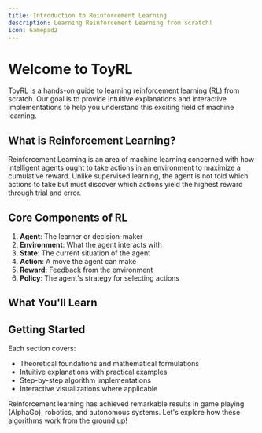 ```yaml
---
title: Introduction to Reinforcement Learning
description: Learning Reinforcement Learning from scratch!
icon: Gamepad2
---
```


# Welcome to ToyRL

ToyRL is a hands-on guide to learning reinforcement learning (RL) from scratch. Our goal is to provide intuitive explanations and interactive implementations to help you understand this exciting field of machine learning.

## What is Reinforcement Learning?

Reinforcement Learning is an area of machine learning concerned with how intelligent agents ought to take actions in an environment to maximize a cumulative reward. Unlike supervised learning, the agent is not told which actions to take but must discover which actions yield the highest reward through trial and error.

## Core Components of RL

1. **Agent**: The learner or decision-maker
2. **Environment**: What the agent interacts with
3. **State**: The current situation of the agent
4. **Action**: A move the agent can make
5. **Reward**: Feedback from the environment
6. **Policy**: The agent's strategy for selecting actions

## What You'll Learn

<Cards>
  <Card title="Markov Decision Processes" href="/docs/rl/mdp" icon="Network" />
  <Card title="Q-Learning" href="/docs/rl/q_learning" icon="Table" />
</Cards>

## Getting Started

Each section covers:
- Theoretical foundations and mathematical formulations
- Intuitive explanations with practical examples
- Step-by-step algorithm implementations
- Interactive visualizations where applicable

Reinforcement learning has achieved remarkable results in game playing (AlphaGo), robotics, and autonomous systems. Let's explore how these algorithms work from the ground up! 